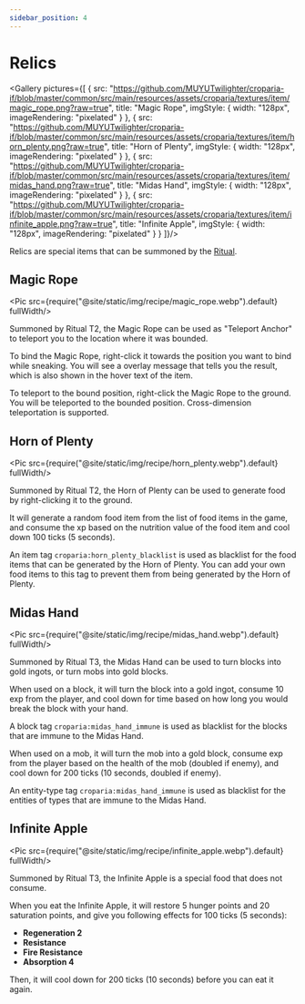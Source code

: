 ```yaml
---
sidebar_position: 4
---
```



# Relics

<Gallery pictures={[
    {
        src: "https://github.com/MUYUTwilighter/croparia-if/blob/master/common/src/main/resources/assets/croparia/textures/item/magic_rope.png?raw=true",
        title: "Magic Rope",
        imgStyle: {
            width: "128px",
            imageRendering: "pixelated"
        }
    },
    {
        src: "https://github.com/MUYUTwilighter/croparia-if/blob/master/common/src/main/resources/assets/croparia/textures/item/horn_plenty.png?raw=true",
        title: "Horn of Plenty",
        imgStyle: {
            width: "128px",
            imageRendering: "pixelated"
        }
    },
    {
        src: "https://github.com/MUYUTwilighter/croparia-if/blob/master/common/src/main/resources/assets/croparia/textures/item/midas_hand.png?raw=true",
        title: "Midas Hand",
        imgStyle: {
            width: "128px",
            imageRendering: "pixelated"
        }
    },
    {
        src: "https://github.com/MUYUTwilighter/croparia-if/blob/master/common/src/main/resources/assets/croparia/textures/item/infinite_apple.png?raw=true",
        title: "Infinite Apple",
        imgStyle: {
            width: "128px",
            imageRendering: "pixelated"
        }
    }
]}/>

Relics are special items that can be summoned by the [Ritual](./ritual_stand.mdx#recipe-type-cropariaritual).

## Magic Rope

<Pic src={require("@site/static/img/recipe/magic_rope.webp").default} fullWidth/>

Summoned by Ritual T2, the Magic Rope can be used as "Teleport Anchor" to teleport you to the location where it was
bounded.

To bind the Magic Rope, right-click it towards the position you want to bind while sneaking. You will see a overlay
message that tells you the result, which is also shown in the hover text of the item.

To teleport to the bound position, right-click the Magic Rope to the ground. You will be teleported to the bounded
position. Cross-dimension teleportation is supported.

## Horn of Plenty

<Pic src={require("@site/static/img/recipe/horn_plenty.webp").default} fullWidth/>

Summoned by Ritual T2, the Horn of Plenty can be used to generate food by right-clicking it to the ground.

It will generate a random food item from the list of food items in the game, and consume the xp based on the nutrition
value of the food item and cool down 100 ticks (5 seconds).

An item tag `croparia:horn_plenty_blacklist` is used as blacklist for the food items that can be generated
by the Horn of Plenty. You can add your own food items to this tag to prevent them from being generated by the Horn of
Plenty.

## Midas Hand

<Pic src={require("@site/static/img/recipe/midas_hand.webp").default} fullWidth/>

Summoned by Ritual T3, the Midas Hand can be used to turn blocks into gold ingots, or turn mobs into gold blocks.

When used on a block, it will turn the block into a gold ingot, consume 10 exp from the player, and cool down for time based on how long you would break the block with your hand.

A block tag `croparia:midas_hand_immune` is used as blacklist for the blocks that are immune to the Midas Hand.

When used on a mob, it will turn the mob into a gold block, consume exp from the player based on the health of the mob
(doubled if enemy), and cool down for 200 ticks (10 seconds, doubled if enemy).

An entity-type tag `croparia:midas_hand_immune` is used as blacklist for the entities of types that are immune to the
Midas Hand.

## Infinite Apple

<Pic src={require("@site/static/img/recipe/infinite_apple.webp").default} fullWidth/>

Summoned by Ritual T3, the Infinite Apple is a special food that does not consume.

When you eat the Infinite Apple, it will restore 5 hunger points and 20 saturation points, and give you following effects for 100 ticks (5 seconds):
- **Regeneration 2**
- **Resistance**
- **Fire Resistance**
- **Absorption 4**

Then, it will cool down for 200 ticks (10 seconds) before you can eat it again.